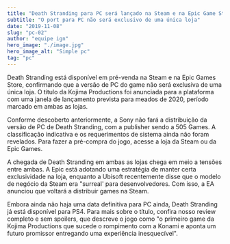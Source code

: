 ```yaml
---
title: "Death Stranding para PC será lançado na Steam e na Epic Game Store"
subtitle: "O port para PC não será exclusivo de uma única loja"
date: "2019-11-08"
slug: "pc-02"
author: "equipe ign"
hero_image: "./image.jpg"
hero_image_alt: "Simple pc"
tag: "pc"
---
```


Death Stranding está disponível em pré-venda na Steam e na Epic Games Store, confirmando que a versão de PC do game não será exclusiva de uma única loja. O título da Kojima Productions foi anunciada para a plataforma com uma janela de lançamento prevista para meados de 2020, período marcado em ambas as lojas.

Conforme descoberto anteriormente, a Sony não fará a distribuição da versão de PC de Death Stranding, com a publisher sendo a 505 Games. A classificação indicativa e os requerimentos de sistema ainda não foram revelados. Para fazer a pré-compra do jogo, acesse a loja da Steam ou da Epic Games.

A chegada de Death Stranding em ambas as lojas chega em meio a tensões entre ambas. A Epic está adotando uma estratégia de manter certa exclusividade na loja, enquanto a Ubisoft recentemente disse que o modelo de negócio da Steam era "surreal' para desenvolvedores. Com isso, a EA anunciou que voltará a distribuir games na Steam.

Embora ainda não haja uma data definitiva para PC ainda, Death Stranding já está disponível para PS4. Para mais sobre o título, confira nosso review completo e sem spoilers, que descreve o jogo como "o primeiro game da Kojima Productions que sucede o rompimento com a Konami e aponta um futuro promissor entregando uma experiência inesquecível".
